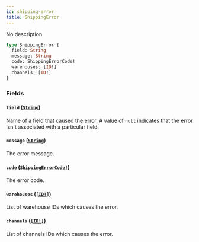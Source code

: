 ```yaml
---
id: shipping-error
title: ShippingError
---
```


No description

```graphql
type ShippingError {
  field: String
  message: String
  code: ShippingErrorCode!
  warehouses: [ID!]
  channels: [ID!]
}
```

### Fields

#### `field` ([`String`](/developer/api-reference/scalars/string))

Name of a field that caused the error. A value of `null` indicates that the error isn't associated with a particular field.

#### `message` ([`String`](/developer/api-reference/scalars/string))

The error message.

#### `code` ([`ShippingErrorCode!`](/developer/api-reference/enums/shipping-error-code))

The error code.

#### `warehouses` ([`[ID!]`](/developer/api-reference/scalars/id))

List of warehouse IDs which causes the error.

#### `channels` ([`[ID!]`](/developer/api-reference/scalars/id))

List of channels IDs which causes the error.
